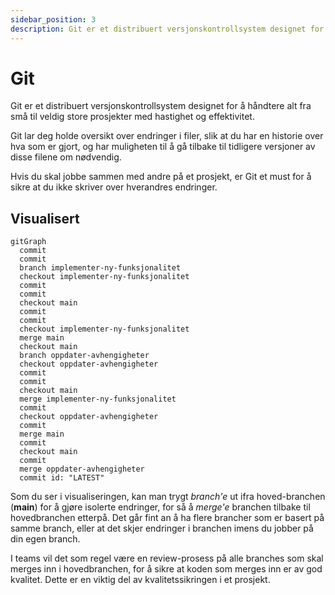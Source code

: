 ```yaml
---
sidebar_position: 3
description: Git er et distribuert versjonskontrollsystem designet for å håndtere alt fra små til veldig store prosjekter med hastighet og effektivitet
---
```



# Git

<div
  style={{
    width: 300,
    maxWidth: "100%",
    float: "right",
    margin: "0 0rem 1rem 1rem",
  }}
>
  <GIT style={{ width: "100%", height: "100%" }} />
</div>

Git er et distribuert versjonskontrollsystem designet for å håndtere alt fra små til veldig store prosjekter med hastighet og effektivitet.

Git lar deg holde oversikt over endringer i filer, slik at du har en historie over hva som er gjort, og har muligheten til å gå tilbake til tidligere versjoner av disse filene om nødvendig.

Hvis du skal jobbe sammen med andre på et prosjekt, er Git et must for å sikre at du ikke skriver over hverandres endringer.

## Visualisert

```mermaid
gitGraph
  commit
  commit
  branch implementer-ny-funksjonalitet
  checkout implementer-ny-funksjonalitet
  commit
  commit
  checkout main
  commit
  commit
  checkout implementer-ny-funksjonalitet
  merge main
  checkout main
  branch oppdater-avhengigheter
  checkout oppdater-avhengigheter
  commit
  commit
  checkout main
  merge implementer-ny-funksjonalitet
  commit
  checkout oppdater-avhengigheter
  commit
  merge main
  commit
  checkout main
  commit
  merge oppdater-avhengigheter
  commit id: "LATEST"
```

Som du ser i visualiseringen, kan man trygt _branch'e_ ut ifra hoved-branchen (**main**) for å gjøre isolerte endringer,
for så å _merge'e_ branchen tilbake til hovedbranchen etterpå. Det går fint an å ha flere brancher som er basert på samme branch, eller at det skjer endringer i branchen imens du jobber på din egen branch.

I teams vil det som regel være en review-prosess på alle branches som skal merges inn i hovedbranchen, for å sikre at koden som merges inn er av god kvalitet. Dette er en viktig del av kvalitetssikringen i et prosjekt.
